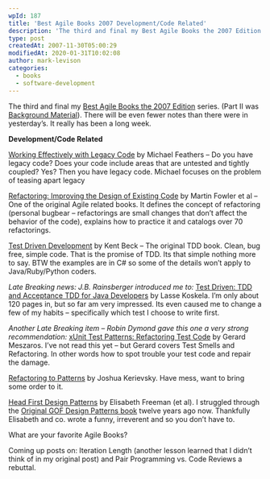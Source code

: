 ```yaml
---
wpId: 187
title: 'Best Agile Books 2007 Development/Code Related'
description: 'The third and final my Best Agile Books the 2007 Edition series. (Part II was Background Material). There will be even fewer notes than there were in yesterday''s. It really has been a long week. Development/Code Related Working Effectively with Legacy Code by Michael Feathers – Do you have legacy code? Does your code include ...'
type: post
createdAt: 2007-11-30T05:00:29
modifiedAt: 2020-01-31T10:02:08
author: mark-levison
categories:
  - books
  - software-development
---
```



The third and final my [Best Agile Books the 2007 Edition](/blog/best-agile-book.html) series. (Part II was [Background Material](/blog/best-agile-bo-1.html)). There will be even fewer notes than there were in yesterday’s. It really has been a long week.

**Development/Code Related**

[Working Effectively with Legacy Code](https://www.amazon.com/Working-Effectively-Legacy-Robert-Martin/dp/0131177052/&tag=notesfromatoo-20) by Michael Feathers – Do you have legacy code? Does your code include areas that are untested and tightly coupled? Yes? Then you have legacy code. Michael focuses on the problem of teasing apart legacy

[Refactoring: Improving the Design of Existing Code](https://www.amazon.com/Refactoring-Improving-Existing-Addison-Wesley-Technology/dp/0201485672/&tag=notesfromatoo-20) by Martin Fowler et al – One of the original Agile related books. It defines the concept of refactoring (personal bugbear – refactorings are small changes that don’t affect the behavior of the code), explains how to practice it and catalogs over 70 refactorings.

[Test Driven Development](https://www.amazon.com/Test-Driven-Development-Addison-Wesley-Signature/dp/0321146530/&tag=notesfromatoo-20) by Kent Beck – The original TDD book. Clean, bug free, simple code. That is the promise of TDD. Its that simple nothing more to say. BTW the examples are in C# so some of the details won’t apply to Java/Ruby/Python coders.

_Late Breaking news: J.B. Rainsberger introduced me to:_ [Test Driven: TDD and Acceptance TDD for Java Developers](https://www.amazon.com/Test-Driven-Acceptance-Java-Developers/dp/1932394850/&tag=notesfromatoo-20) by Lasse Koskela. I’m only about 120 pages in, but so far am very impressed. Its even caused me to change a few of my habits – specifically which test I choose to write first.

_Another Late Breaking item – Robin Dymond gave this one a very strong recommendation:_ [xUnit Test Patterns: Refactoring Test Code](https://www.amazon.com/xUnit-Test-Patterns-Refactoring-Addison-Wesley/dp/0131495054/&tag=notesfromatoo-20) by Gerard Meszaros. I’ve not read this yet – but Gerard covers Test Smells and Refactoring. In other words how to spot trouble your test code and repair the damage.

[Refactoring to Patterns](https://www.amazon.com/Refactoring-Patterns-Addison-Wesley-Signature-Kerievsky/dp/0321213351/&tag=notesfromatoo-20) by Joshua Kerievsky. Have mess, want to bring some order to it.

[Head First Design Patterns](https://www.amazon.com/Head-First-Design-Patterns/dp/0596007124/&tag=notesfromatoo-20) by Elisabeth Freeman (et al). I struggled through the [Original GOF Design Patterns book](https://www.amazon.com/Design-Patterns-Object-Oriented-Addison-Wesley-Professional/dp/0201633612//&tag=notesfromatoo-20) twelve years ago now. Thankfully Elisabeth and co. wrote a funny, irreverent and so you don’t have to.

What are your favorite Agile Books?

Coming up posts on: Iteration Length (another lesson learned that I didn’t think of in my original post) and Pair Programming vs. Code Reviews a rebuttal.